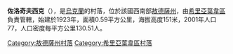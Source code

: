 {{coord|47|21|13|N|30|20|25|E|scale:30000|display=title}}

'''佐洛奇夫西克'''（{{lang-uk|Золочівське}}），是[[烏克蘭|烏克蘭]]的村落，位於該國西南部[[敖德薩州|敖德薩州]]，由[[希里亞葉韋區|希里亞葉韋區]]負責管轄，始建於1923年，面積0.59平方公里，海拔高度151米，2001年人口77，人口密度每平方公里130.51人。

{{DEFAULTSORT:Золочівське}}
[[Category:敖德薩州村落|Category:敖德薩州村落]]
[[Category:希里亞葉韋區村落|Category:希里亞葉韋區村落]]


{{Odessa-geo-stub}}